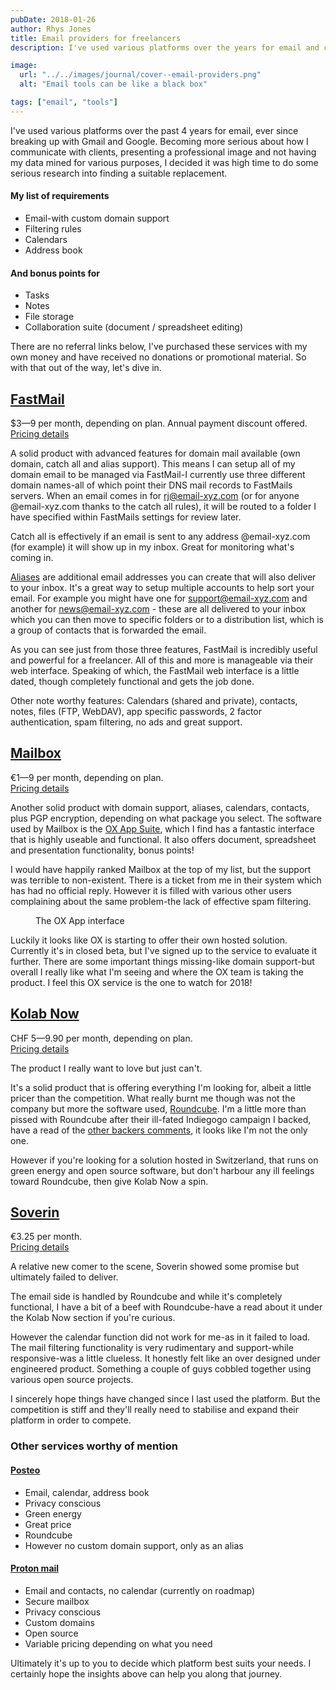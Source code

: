```yaml
---
pubDate: 2018-01-26
author: Rhys Jones
title: Email providers for freelancers
description: I've used various platforms over the years for email and calenders, ever since breaking up with Google. This is a comparison of several providers.

image:
  url: "../../images/journal/cover--email-providers.png"
  alt: "Email tools can be like a black box"

tags: ["email", "tools"]
---
```


I've used various platforms over the past 4 years for email, ever since breaking up with Gmail and Google. Becoming more serious about how I communicate with clients, presenting a professional image and not having my data mined for various purposes, I decided it was high time to do some serious research into finding a suitable replacement.

#### My list of requirements
* Email-with custom domain support
* Filtering rules
* Calendars
* Address book

#### And bonus points for
* Tasks
* Notes
* File storage
* Collaboration suite (document / spreadsheet editing)

There are no referral links below, I've purchased these services with my own money and have received no donations or promotional material. So with that out of the way, let's dive in.

## <a href="https://www.fastmail.com" target="_blank">FastMail</a>

<p>$3—9 per month, depending on plan. Annual payment discount offered.<br /><a class="btn-text" href="https://www.fastmail.com/pricing/" target="_blank">Pricing details</a></p>

A solid product with advanced features for domain mail available (own domain, catch all and alias support). This means I can setup all of my domain email to be managed via FastMail-I currently use three different domain names-all of which point their DNS mail records to FastMails servers. When an email comes in for rj@email-xyz.com (or for anyone @email-xyz.com thanks to the catch all rules), it will be routed to a folder I have specified within FastMails settings for review later.

Catch all is effectively if an email is sent to any address @email-xyz.com (for example) it will show up in my inbox. Great for monitoring what's coming in.

<a href="https://www.fastmail.com/help/receive/aliases.html" target="_blank">Aliases</a> are additional email addresses you can create that will also deliver to your inbox. It's a great way to setup multiple accounts to help sort your email. For example you might have one for support@email-xyz.com and another for news@email-xyz.com - these are all delivered to your inbox which you can then move to specific folders or to a distribution list, which is a group of contacts that is forwarded the email.

As you can see just from those three features, FastMail is incredibly useful and powerful for a freelancer. All of this and more is manageable via their web interface. Speaking of which, the FastMail web interface is a little dated, though completely functional and gets the job done.

Other note worthy features: Calendars (shared and private), contacts, notes, files (FTP, WebDAV), app specific passwords, 2 factor authentication, spam filtering, no ads and great support.

## <a href="https://www.mailbox.org" target="_blank">Mailbox</a>

€1—9 per month, depending on plan.<br /><a class="btn-text" href="https://mailbox.org/en/private-customers#price-plans" target="_blank">Pricing details</a>

Another solid product with domain support, aliases, calendars, contacts, plus PGP encryption, depending on what package you select. The software used by Mailbox is the <a href="https://www.open-xchange.com" target="_blank">OX App Suite</a>, which I find has a fantastic interface that is highly useable and functional. It also offers document, spreadsheet and presentation functionality, bonus points!

I would have happily ranked Mailbox at the top of my list, but the support was terrible to non-existent. There is a ticket from me in their system which has had no official reply. However it is filled with various other users complaining about the same problem-the lack of effective spam filtering.

<figure class="-mx-4 lg:-mx-8 bg-gray-100">
    <MDXimage alt="The OX App interface" imagePath="/src/images/journal/ox-interface.jpg" width={880} height={408} widths={[320, 640, 960]} />
    <figcaption class="bg-yellow-50 text-xs">The OX App interface</figcaption>
</figure>

Luckily it looks like OX is starting to offer their own hosted solution. Currently it's in closed beta, but I've signed up to the service to evaluate it further. There are some important things missing-like domain support-but overall I really like what I'm seeing and where the OX team is taking the product. I feel this OX service is the one to watch for 2018!

## <a href="https://kolabnow.com" target="_blank">Kolab Now</a>

CHF 5—9.90 per month, depending on plan.<br /><a class="btn-text" href="https://kolabnow.com/" target="_blank">Pricing details</a>

The product I really want to love but just can't.

It's a solid product that is offering everything I'm looking for, albeit a little pricer than the competition. What really burnt me though was not the company but more the software used, <a href="https://roundcube.net" target="_blank">Roundcube</a>. I'm a little more than pissed with Roundcube after their ill-fated Indiegogo campaign I backed, have a read of the <a href="https://www.indiegogo.com/projects/roundcube-next--2#/comments" target="_blank">other backers comments</a>, it looks like I'm not the only one.

However if you're looking for a solution hosted in Switzerland, that runs on green energy and open source software, but don't harbour any ill feelings toward Roundcube, then give Kolab Now a spin.

## <a href="https://soverin.net" target="_blank">Soverin</a>

€3.25 per month.<br /><a class="btn-text" href="https://soverin.net" target="_blank">Pricing details</a>

A relative new comer to the scene, Soverin showed some promise but ultimately failed to deliver.

The email side is handled by Roundcube and while it's completely functional, I have a bit of a beef with Roundcube-have a read about it under the Kolab Now section if you're curious.

However the calendar function did not work for me-as in it failed to load. The mail filtering functionality is very rudimentary and support-while responsive-was a little clueless. It honestly felt like an over designed under engineered product. Something a couple of guys cobbled together using various open source projects.

I sincerely hope things have changed since I last used the platform. But the competition is stiff and they'll really need to stabilise and expand their platform in order to compete.

### Other services worthy of mention

#### <a href="https://posteo.de/en" target="_blank">Posteo</a>
* Email, calendar, address book
* Privacy conscious
* Green energy
* Great price
* Roundcube
* However no custom domain support, only as an alias

#### <a href="https://protonmail.com" target="_blank">Proton mail</a>
* Email and contacts, no calendar (currently on roadmap)
* Secure mailbox
* Privacy conscious
* Custom domains
* Open source
* Variable pricing depending on what you need

Ultimately it's up to you to decide which platform best suits your needs. I certainly hope the insights above can help you along that journey.

